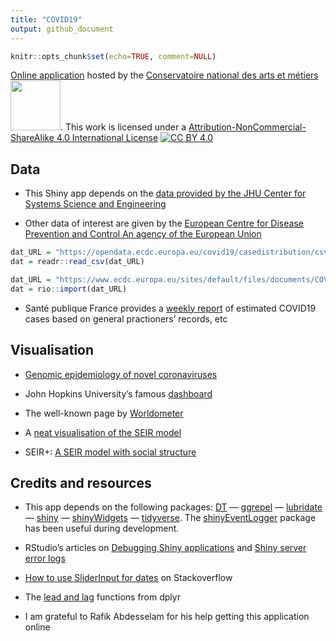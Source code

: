 ```yaml
---
title: "COVID19"
output: github_document
---
```


```r
knitr::opts_chunk$set(echo=TRUE, comment=NULL)
```

[Online application](https://shiny.cnam.fr/CoVid19/) hosted by the
[Conservatoire national des arts et métiers](http://www.cnam.fr/)
<a href="http://www.cnam.fr/"><img src="./lecnamlogo.jpg" width="80px" /></a>. This work is licensed under a [Attribution-NonCommercial-ShareAlike 4.0 International License][by-nc-sa] [![CC BY 4.0][by-nc-sa-image]][by-nc-sa]

## Data

* This Shiny app depends on the [data provided by the JHU Center for Systems Science and Engineering](https://github.com/CSSEGISandData/COVID-19)

* Other data of interest are given by the [European Centre for Disease Prevention and Control
An agency of the European Union](https://www.ecdc.europa.eu/en/publications-data/download-todays-data-geographic-distribution-covid-19-cases-worldwide)

<!-- https://data.europa.eu/euodp/en/data/dataset/covid-19-coronavirus-data/resource/55e8f966-d5c8-438e-85bc-c7a5a26f4863 -->

```r
dat_URL = "https://opendata.ecdc.europa.eu/covid19/casedistribution/csv"
dat = readr::read_csv(dat_URL)

dat_URL = "https://www.ecdc.europa.eu/sites/default/files/documents/COVID-19-geographic-disbtribution-worldwide.xlsx"
dat = rio::import(dat_URL)
```

* Santé publique France provides a [weekly report](https://www.santepubliquefrance.fr/maladies-et-traumatismes/maladies-et-infections-respiratoires/infection-a-coronavirus/articles/infection-au-nouveau-coronavirus-sars-cov-2-covid-19-france-et-monde) of estimated COVID19
  cases based on general practioners' records, etc

## Visualisation

* [Genomic epidemiology of novel coronaviruses](https://nextstrain.org/ncov)

* John Hopkins University's famous [dashboard](https://coronavirus.jhu.edu/map.html)

* The well-known page by [Worldometer](https://www.worldometers.info/coronavirus/)

* A [neat visualisation of the SEIR model](http://gabgoh.github.io/COVID/index.html)

* SEIR+: [A SEIR model with social structure](https://github.com/ryansmcgee/seirsplus)

## Credits and resources

* This app depends on the following packages:
[DT](https://CRAN.R-project.org/package=DT) —
[ggrepel](https://CRAN.R-project.org/package=ggrepel) —
[lubridate](https://CRAN.R-project.org/package=lubridate) —
[shiny](https://CRAN.R-project.org/package=shiny) —
[shinyWidgets](https://CRAN.R-project.org/package=shinyWidgets) —
[tidyverse](https://CRAN.R-project.org/package=tidyverse). The [shinyEventLogger](https://CRAN.R-project.org/package=shinyEventLogger) package has been useful during development.

* RStudio's articles on [Debugging Shiny applications](https://shiny.rstudio.com/articles/debugging.html) and [Shiny server error logs](https://support.rstudio.com/hc/en-us/articles/115003717168-Shiny-Server-Error-Logs)

* [How to use SliderInput for dates](https://stackoverflow.com/questions/40908808/how-to-sliderinput-for-dates) on Stackoverflow

* The [lead and lag](https://www.rdocumentation.org/packages/dplyr/versions/0.7.8/topics/lead-lag) functions from dplyr

* I am grateful to Rafik Abdesselam for his help getting this application online

[by-nc-sa]: http://creativecommons.org/licenses/by-nc-sa/4.0/
[by-nc-sa-image]: https://i.creativecommons.org/l/by-nc-sa/4.0/88x31.png

